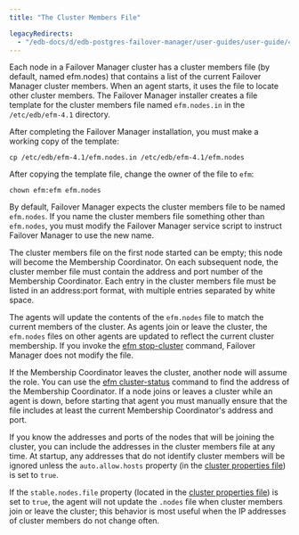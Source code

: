 ```yaml
---
title: "The Cluster Members File"

legacyRedirects:
  - "/edb-docs/d/edb-postgres-failover-manager/user-guides/user-guide/4.1/cluster_members.html"
---
```


<div id="cluster_members" class="registered_link"></div>

Each node in a Failover Manager cluster has a cluster members file (by default, named efm.nodes) that contains a list of the current Failover Manager cluster members. When an agent starts, it uses the file to locate other cluster members. The Failover Manager installer creates a file template for the cluster members file named `efm.nodes.in` in the `/etc/edb/efm-4.1` directory.

After completing the Failover Manager installation, you must make a working copy of the template:

```text
cp /etc/edb/efm-4.1/efm.nodes.in /etc/edb/efm-4.1/efm.nodes
```

After copying the template file, change the owner of the file to `efm`:

```text
chown efm:efm efm.nodes
```

By default, Failover Manager expects the cluster members file to be named `efm.nodes`. If you name the cluster members file something other than `efm.nodes`, you must modify the Failover Manager service script to instruct Failover Manager to use the new name.

The cluster members file on the first node started can be empty; this node will become the Membership Coordinator. On each subsequent node, the cluster member file must contain the address and port number of the Membership Coordinator. Each entry in the cluster members file must be listed in an address:port format, with multiple entries separated by white space.

The agents will update the contents of the `efm.nodes` file to match the current members of the cluster. As agents join or leave the cluster, the `efm.nodes` files on other agents are updated to reflect the current cluster membership. If you invoke the [efm stop-cluster](../07_using_efm_utility/#efm_stop_cluster) command, Failover Manager does not modify the file.

If the Membership Coordinator leaves the cluster, another node will assume the role. You can use the [efm cluster-status](../07_using_efm_utility/#efm_cluster_status) command to find the address of the Membership Coordinator. If a node joins or leaves a cluster while an agent is down, before starting that agent you must manually ensure that the file includes at least the current Membership Coordinator's address and port.

If you know the addresses and ports of the nodes that will be joining the cluster, you can include the addresses in the cluster members file at any time. At startup, any addresses that do not identify cluster members will be ignored unless the `auto.allow.hosts` property (in the [cluster properties file](01_cluster_properties/#auto_allow_hosts)) is set to `true`.

If the `stable.nodes.file` property (located in the [cluster properties file](01_cluster_properties/#auto_allow_hosts)) is set to `true`, the agent will not update the `.nodes` file when cluster members join or leave the cluster; this behavior is most useful when the IP addresses of cluster members do not change often.
